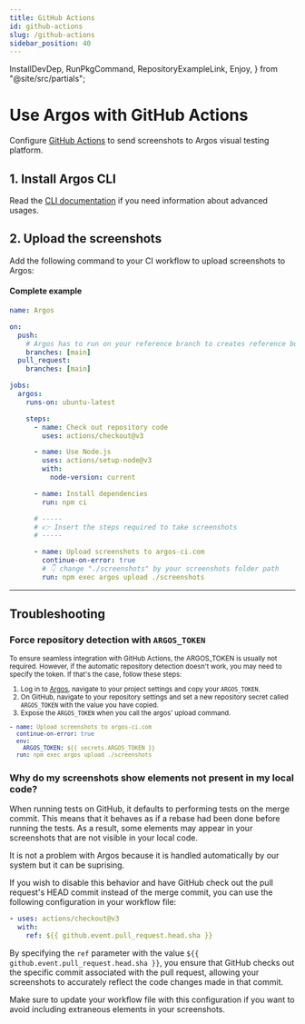 ```yaml
---
title: GitHub Actions
id: github-actions
slug: /github-actions
sidebar_position: 40
---
```


  InstallDevDep,
  RunPkgCommand,
  RepositoryExampleLink,
  Enjoy,
} from "@site/src/partials";

# Use Argos with GitHub Actions

Configure [GitHub Actions](https://github.com/features/actions) to send screenshots to Argos visual testing platform.

## 1. Install Argos CLI

<InstallDevDep dependency="@argos-ci/cli" />

Read the [CLI documentation](/argos-cli#advanced-usage) if you need information about
advanced usages.

## 2. Upload the screenshots

Add the following command to your CI workflow to upload screenshots to Argos:

<RunPkgCommand command="argos upload ./screenshots" />

#### Complete example

```yml title=".github/workflows/ci.yml"
name: Argos

on:
  push:
    # Argos has to run on your reference branch to creates reference builds
    branches: [main]
  pull_request:
    branches: [main]

jobs:
  argos:
    runs-on: ubuntu-latest

    steps:
      - name: Check out repository code
        uses: actions/checkout@v3

      - name: Use Node.js
        uses: actions/setup-node@v3
        with:
          node-version: current

      - name: Install dependencies
        run: npm ci

      # -----
      # 👉 Insert the steps required to take screenshots
      # -----

      - name: Upload screenshots to argos-ci.com
        continue-on-error: true
        # 👇 change "./screenshots" by your screenshots folder path
        run: npm exec argos upload ./screenshots
```

<RepositoryExampleLink />

<Enjoy />

---

## Troubleshooting

### Force repository detection with `ARGOS_TOKEN`

<small>
  To ensure seamless integration with GitHub Actions, the <Tag>ARGOS_TOKEN</Tag> is
  usually not required. However, if the automatic repository detection doesn't
  work, you may need to specify the token. If that's the case, follow these
  steps:

1. Log in to [Argos](https://app.argos-ci.com), navigate to your project settings and copy your `ARGOS_TOKEN`.
2. On GitHub, navigate to your repository settings and set a new repository secret called `ARGOS_TOKEN` with the value you have copied.
3. Expose the `ARGOS_TOKEN` when you call the argos' upload command.

```yml title=".github/workflows/ci.yml"
- name: Upload screenshots to argos-ci.com
  continue-on-error: true
  env:
    ARGOS_TOKEN: ${{ secrets.ARGOS_TOKEN }}
  run: npm exec argos upload ./screenshots
```

</small>

### Why do my screenshots show elements not present in my local code?

When running tests on GitHub, it defaults to performing tests on the merge commit. This means that it behaves as if a rebase had been done before running the tests. As a result, some elements may appear in your screenshots that are not visible in your local code.

It is not a problem with Argos because it is handled automatically by our system but it can be suprising.

If you wish to disable this behavior and have GitHub check out the pull request's HEAD commit instead of the merge commit, you can use the following configuration in your workflow file:

```yml
- uses: actions/checkout@v3
  with:
    ref: ${{ github.event.pull_request.head.sha }}
```

By specifying the `ref` parameter with the value `${{ github.event.pull_request.head.sha }}`, you ensure that GitHub checks out the specific commit associated with the pull request, allowing your screenshots to accurately reflect the code changes made in that commit.

Make sure to update your workflow file with this configuration if you want to avoid including extraneous elements in your screenshots.
